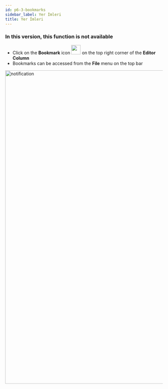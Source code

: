 ```yaml
---
id: p6-3-bookmarks
sidebar_label: Yer İmleri
title: Yer İmleri
---
```


<h3> In this version, this function is not available </h3>

- Click on the **Bookmark** icon <img src="/autographaAssetsV2/how-to/bookmark.png" width="30px" alt=""/> on the top right corner of the **Editor Column**
- Bookmarks can be accessed from the **File** menu on the top bar

<img src="/assets/bookmarks.png"  width="1000px" alt="notification"/>
